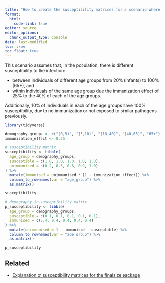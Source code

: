 ```yaml
---
title: "How to create the susceptibility matrices for a scenario where the susceptibility varies between and within groups?"
format: 
  html:
    code-link: true
editor: source
editor_options: 
  chunk_output_type: console
date: last-modified
toc: true
toc_float: true
---
```


This scenario assumes that, in the population, there is different susceptibility to the infection:

- between individuals of different age groups from 20% (infants) to 100% (65+), and
- within individuals of the same age group due the immunization effect of 25% to the 40% of each of the age groups.

Additionally, 10% of individuals in each of the age groups have 100% susceptibility, due to no immunization or not exposed to similar pathogens previously.

```r
library(tidyverse)

demography_groups <- c("[0,5)", "[5,18)", "[18,40)", "[40,65)", "65+")
immunization_effect <- 0.25

# susceptibility matrix
susceptibility <- tibble(
  age_group = demography_groups,
  susceptible = c(1.0, 1.0, 1.0, 1.0, 1.0),
  unimmunised = c(0.2, 0.5, 0.6, 0.9, 1.0)
) %>%
  mutate(immunised = unimmunised * (1 - immunization_effect)) %>%
  column_to_rownames(var = "age_group") %>%
  as.matrix()

susceptibility

# demography-in-susceptibility matrix
p_susceptibility <- tibble(
  age_group = demography_groups,
  susceptible = c(0.1, 0.1, 0.1, 0.1, 0.1),
  immunised = c(0.4, 0.4, 0.4, 0.4, 0.4)
) %>%
  mutate(unimmunised = 1 - immunised - susceptible) %>%
  column_to_rownames(var = "age_group") %>%
  as.matrix()

p_susceptibility
```

## Related

- [Explanation of susceptibility matrices for the finalsize package](https://epiverse-trace.github.io/finalsize/articles/susceptibility_matrices.html#primer-on-susceptibility-matrices)
